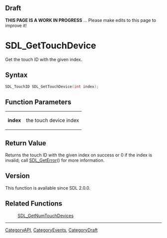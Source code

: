 
== Draft ==

'''THIS PAGE IS A WORK IN PROGRESS''' ... Please make edits to this page to improve it!



<!-- #*^*^*^*^*See https://wiki.libsdl.org/SGFunctions for details on editing this page*^*^*^*^* -->
= SDL_GetTouchDevice =

Get the touch ID with the given index.

== Syntax ==

<syntaxhighlight lang='c'>
SDL_TouchID SDL_GetTouchDevice(int index);
</syntaxhighlight>

== Function Parameters ==

{|
|'''index'''
|the touch device index
|}

== Return Value ==

Returns the touch ID with the given index on success or 0 if the index is
invalid; call [[SDL_GetError]]() for more information.



== Version ==

This function is available since SDL 2.0.0.



== Related Functions ==

:[[SDL_GetNumTouchDevices]]

----
[[CategoryAPI]], [[CategoryEvents]], [[CategoryDraft]]
<!-- #See the Style Guide for instructions on editing the footer. -->


